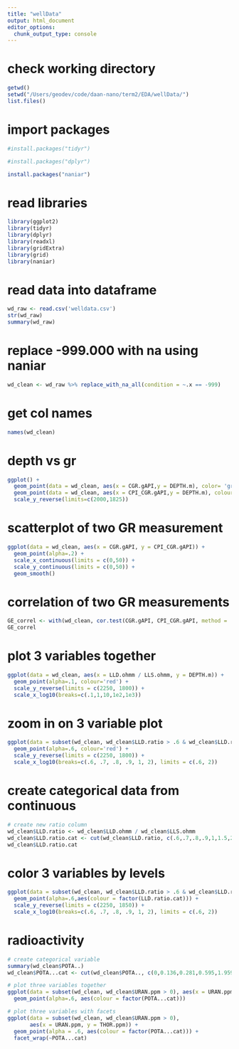 ```yaml
---
title: "wellData"
output: html_document
editor_options: 
  chunk_output_type: console
---
```


# check working directory
```r
getwd()
setwd("/Users/geodev/code/daan-nano/term2/EDA/wellData/")
list.files()
```

# import packages
```r
#install.packages("tidyr")
```
```r
#install.packages("dplyr")
```
```r
install.packages("naniar")
```


# read libraries
```r
library(ggplot2)
library(tidyr)
library(dplyr)
library(readxl)
library(gridExtra)
library(grid)
library(naniar)
```

# read data into dataframe
```r
wd_raw <- read.csv('welldata.csv')
str(wd_raw)
summary(wd_raw)
```

# replace -999.000 with na using naniar
```r
wd_clean <- wd_raw %>% replace_with_na_all(condition = ~.x == -999)
```

# get col names
```r
names(wd_clean)
```

# depth vs gr
```r
ggplot() +
  geom_point(data = wd_clean, aes(x = CGR.gAPI,y = DEPTH.m), color= 'green') +
  geom_point(data = wd_clean, aes(x = CPI_CGR.gAPI,y = DEPTH.m), colour='red') +
  scale_y_reverse(limits=c(2000,1825))
```

# scatterplot of two GR measurement
```r
ggplot(data = wd_clean, aes(x = CGR.gAPI, y = CPI_CGR.gAPI)) +
  geom_point(alpha=.2) +
  scale_x_continuous(limits = c(0,50)) +
  scale_y_continuous(limits = c(0,50)) +
  geom_smooth()
```

# correlation of two GR measurements
```r
GE_correl <- with(wd_clean, cor.test(CGR.gAPI, CPI_CGR.gAPI, method = 'pearson'))
GE_correl
```

# plot 3 variables together
```r
ggplot(data = wd_clean, aes(x = LLD.ohmm / LLS.ohmm, y = DEPTH.m)) +
  geom_point(alpha=.1, colour='red') +
  scale_y_reverse(limits = c(2250, 1800)) +
  scale_x_log10(breaks=c(.1,1,10,1e2,1e3))
```

# zoom in on 3 variable plot
```r
ggplot(data = subset(wd_clean, wd_clean$LLD.ratio > .6 & wd_clean$LLD.ratio < 2), aes(x = LLD.ohmm / LLS.ohmm, y = DEPTH.m)) +
  geom_point(alpha=.6, colour='red') +
  scale_y_reverse(limits = c(2250, 1800)) +
  scale_x_log10(breaks=c(.6, .7, .8, .9, 1, 2), limits = c(.6, 2))
```

# create categorical data from continuous
```r
# create new ratio column
wd_clean$LLD.ratio <- wd_clean$LLD.ohmm / wd_clean$LLS.ohmm
wd_clean$LLD.ratio.cat <- cut(wd_clean$LLD.ratio, c(.6,.7,.8,.9,1,1.5,2))
wd_clean$LLD.ratio.cat
```

# color 3 variables by levels
```r
ggplot(data = subset(wd_clean, wd_clean$LLD.ratio > .6 & wd_clean$LLD.ratio < 2), aes(x = LLD.ohmm / LLS.ohmm, y = DEPTH.m)) +
  geom_point(alpha=.6,aes(colour = factor(LLD.ratio.cat))) +
  scale_y_reverse(limits = c(2250, 1850)) +
  scale_x_log10(breaks=c(.6, .7, .8, .9, 1, 2), limits = c(.6, 2))
```

# radioactivity
```r
# create categorical variable
summary(wd_clean$POTA..)
wd_clean$POTA...cat <- cut(wd_clean$POTA.., c(0,0.136,0.281,0.595,1.959))
```

```r
# plot three variables together
ggplot(data = subset(wd_clean, wd_clean$URAN.ppm > 0), aes(x = URAN.ppm, y = THOR.ppm)) +
  geom_point(alpha=.6, aes(colour = factor(POTA...cat)))
```

```r
# plot three variables with facets
ggplot(data = subset(wd_clean, wd_clean$URAN.ppm > 0), 
       aes(x = URAN.ppm, y = THOR.ppm)) +
  geom_point(alpha = .6, aes(colour = factor(POTA...cat))) +
  facet_wrap(~POTA...cat)
```

